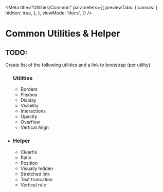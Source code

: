 
<Meta
  title="Utilities/Common"
  parameters={{
    previewTabs: {
      canvas: {
        hidden: true,
      },
    },
    viewMode: 'docs',
  }}
/>

# Common Utilities & Helper

<div className="alert alert-info">
  <h2 className="alert-heading">TODO:</h2>
  <p>Create list of the following utilities and a link to bootstrap (per utility).</p>
  <ul>
    <h3>Utilities</h3>
    <ul>
      <li>Borders</li>
      <li>Flexbox</li>
      <li>Display</li>
      <li>Visibility</li>
      <li>Interactions</li>
      <li>Opacity</li>
      <li>Overflow</li>
      <li>Vertical Align</li>
    </ul>
    <li>
      <h3>Helper</h3>
      <ul>
        <li>Clearfix</li>
        <li>Ratio</li>
        <li>Position</li>
        <li>Visually hidden</li>
        <li>Stretched link</li>
        <li>Text truncation</li>
        <li>Vertical rule</li>
      </ul>
    </li>
  </ul>
</div>
